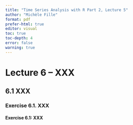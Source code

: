 ```yaml
---
title: "Time Series Analysis with R Part 2, Lecture 5"
author: "Michèle Fille"
format: pdf
prefer-html: true
editor: visual
toc: true
toc-depth: 4
error: false
warning: true
---
```


# Lecture 6 – XXX

## 6.1 XXX

### Exercise 6.1. XXX

#### Exercise 6.1: XXX
